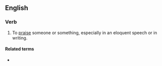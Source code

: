 ==English==

===Verb===
{{en-verb|panegyriz}}

# To [[praise]] someone or something, especially in an eloquent speech or in writing.

====Related terms====
* {{l|en|panegyric}}